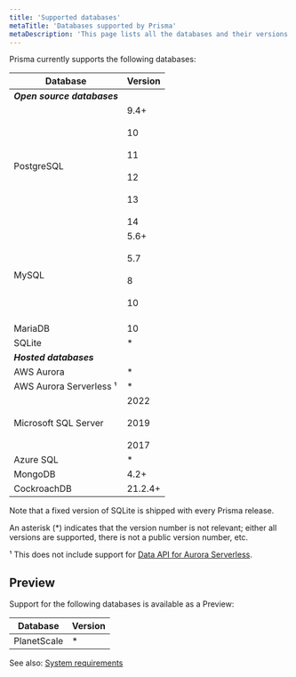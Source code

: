 ```yaml
---
title: 'Supported databases'
metaTitle: 'Databases supported by Prisma'
metaDescription: 'This page lists all the databases and their versions that are supported by Prisma.'
---
```


<TopBlock>

Prisma currently supports the following databases:

| Database                     | Version |
| ---------------------------- | ------- |
| _**Open source databases**_  |         |
| PostgreSQL                   | 9.4+<br /><br />10<br /><br />11<br /><br />12<br /><br />13<br /><br />14 |
| MySQL                        | 5.6+<br /><br />5.7<br /><br />8<br /><br />10<br /><br />                     |
| MariaDB                      | 10      |
| SQLite                       | \*      |
| _**Hosted databases**_       |         |
| AWS Aurora                   | \*      |
| AWS Aurora Serverless &sup1; | \*      |
| Microsoft SQL Server         | 2022<br /><br />2019<br /><br />2017                               |                 
| Azure SQL                    | \*      |
| MongoDB                      | 4.2+    |
| CockroachDB                  | 21.2.4+ |

Note that a fixed version of SQLite is shipped with every Prisma release.

An asterisk (\*) indicates that the version number is not relevant; either all versions are supported, there is not a public version number, etc.

&sup1; This does not include support for [Data API for Aurora Serverless](https://github.com/prisma/prisma/issues/1964).

</TopBlock>

## Preview

Support for the following databases is available as a Preview:

| Database    | Version |
| ----------- | ------- |
| PlanetScale | \*      |

See also: [System requirements](/reference/system-requirements)

